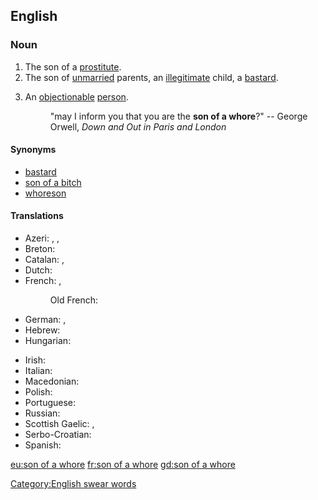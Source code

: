 ==English==

===Noun===
{{en-noun|head=[[son]] of a [[whore]]|sons of whores}}

# The son of a [[prostitute]].
# The son of [[unmarried]] parents, an [[illegitimate]] child, a [[bastard]].
# {{label|en|pejorative|slang}} An [[objectionable]] [[person]].
#: "may I inform you that you are the '''son of a whore'''?" -- George Orwell, ''Down and Out in Paris and London''

====Synonyms====
* [[bastard]]
* [[son of a bitch]]
* [[whoreson]]

====Translations====
{{trans-top|objectionable person}}
* Azeri: {{t|az|anası qəhbə}}, {{t|az|qəhbənin balası}}, {{t|az|peysər}}
* Breton: {{t|br|mab c'hast|m}}
* Catalan: {{t|ca|fill de puta|m}}, {{t|ca|filla de puta|f}}
* Dutch: {{t+|nl|hoerenjong|m}}
* French: {{t+|fr|fils de pute|m}}, {{t+|fr|fils de putain|m}}
*: Old French: {{t|fro|fil a putain|m}}
* German: {{t+|de|Hurensohn|m}}, {{t|de|Dirnensohn|m}}
* Hebrew: {{t|he|בן זונה|m|tr=ben zona}}
* Hungarian: {{t|hu|kurvafi}}
{{trans-mid}}
* Irish: {{t|ga|mac striapaí|m}}
* Italian: {{t+|it|figlio di puttana|m}}
* Macedonian: {{t|mk|курвин син|m|tr=kúrvin sin}}
* Polish: {{t+|pl|sukinsyn|m}}
* Portuguese: {{t+|pt|filho da puta|m}}
* Russian: {{t+|ru|су́кин сын|m}}
* Scottish Gaelic: {{t|gd|mac na galla|m}}, {{t+|gd|mac strìopaich|m}}
* Serbo-Croatian: {{t|sh|kučkin sin|m}}
* Spanish: {{t+|es|hijo de puta|m}}
{{trans-bottom}}

[[Category:English swear words]]

[[eu:son of a whore]]
[[fr:son of a whore]]
[[gd:son of a whore]]